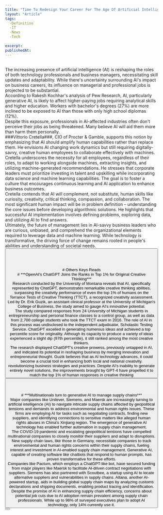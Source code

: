 ```yaml
---
title: "Time To Redesign Your Career For The Age Of Artificial Intelligence"
layout: "Article"
tags: 
  -Definition
  -IT
  -News
  -Tech
  
excerpt:
publishedAt:
---
```


<br/>
The increasing presence of artificial intelligence (AI) is reshaping the roles of both technology professionals and business managers, necessitating skill updates and adaptability. While there's uncertainty surrounding AI's impact on business careers, its influence on managerial and professional jobs is projected to be substantial.
<br/>
According to Rakesh Kochhar's analysis of Pew Research, AI, particularly generative AI, is likely to affect higher-paying jobs requiring analytical skills and higher education. Workers with bachelor's degrees (27%) are more inclined to be exposed to AI than those with only high school diplomas (12%).
<br/>
Despite this exposure, professionals in AI-affected industries often don't perceive their jobs as being threatened. Many believe AI will aid them more than harm them personally. 
<br/>
###Vittorio Cretella###, CIO of Procter & Gamble, supports this notion by emphasizing that AI should amplify human capabilities rather than replace them. He envisions AI changing work dynamics but still requiring digitally-savvy, creative human employees to collaborate effectively with machines.
<br/>
Cretella underscores the necessity for all employees, regardless of their roles, to adapt to working alongside machines, extracting insights, and utilizing machine-generated recommendations. He stresses that corporate leaders must prioritize investing in talent and upskilling while incorporating data science and machine learning capabilities. The goal is to foster a culture that encourages continuous learning and AI application to enhance business outcomes.
<br/>
Cretella contends that AI will complement, not substitute, human skills like curiosity, creativity, critical thinking, compassion, and collaboration. The most significant human impact will be in problem definition – understanding the core issues before developing algorithmic solutions. He highlights that successful AI implementation involves defining problems, exploring data, and utilizing AI to find answers.
<br/>
Ultimately, the future of management lies in AI-savvy business leaders who are curious, unbiased, and comprehend the organizational elements required to leverage data and machine learning. While technology is transformative, the driving force of change remains rooted in people's abilities and understanding of societal needs.
<br/>
<Button
  address="https://www.forbes.com/sites/joemckendrick/2023/08/13/time-to-redesign-your-career-for-the-age-of-artificial-intelligence/?sh=6143f7141a24"
  text="Source"
/>
<br/>
<br/>
<br/>
<br/>
# Others Keys Reads
<br/>
# ***OpenAI's ChatGPT Joins the Ranks in Top 1% for Original Creative Thinking***
<br/>
<Image src="/OpenAI-logo-symmetry.jpeg" alt="" width={600} height={500} />
<br />
Research conducted by the University of Montana reveals that AI, specifically represented by ChatGPT, demonstrates remarkable creative thinking abilities, surpassing the creativity performance of even the top 1% of humans on the Torrance Tests of Creative Thinking (TTCT), a recognized creativity assessment. Led by Dr. Erik Guzik, an assistant clinical professor at the University of Michigan's College of Business, the study aimed to gauge AI's innovative potential.
<br/>
The study compared responses from 24 University of Michigan students in entrepreneurship and personal finance classes to a control group, as well as data from 2,700 college students who took the TTCT exam in 2016. The role of AI in this process was undisclosed to the independent adjudicator, Scholastic Testing Service. ChatGPT excelled in generating numerous ideas and achieved a top percentile score for originality. Although its capacity to produce a variety of ideas experienced a slight dip (97th percentile), it still ranked among the most creative thinkers.
<br/>
The research displayed ChatGPT's creative prowess, previously untapped in AI, and indicated its potential in reshaping business by merging innovation and entrepreneurial thought. Guzik believes that as AI technology advances, it could become a crucial tool in enhancing both local and national creativity, revolutionizing business strategies and practices. Despite AI's inability to generate entirely novel solutions, the improvements brought by GPT-4 have propelled it to match the top 1% of human responses in creative thinking
<br/>
<Button
  address="https://www.techtimes.com/articles/295081/20230814/chatgpt-scores-top-1-percent-for-original-creative-thinking.htm"
  text="Source"
/>
<br/>
<br/>
<br/>
# ***Multinationals turn to generative AI to manage supply chains***
<br/>
Major companies like Unilever, Siemens, and Maersk are increasingly turning to artificial intelligence (AI) to navigate intricate supply chains affected by geopolitical tensions and demands to address environmental and human rights issues. These firms are employing AI for tasks such as negotiating contracts, finding new suppliers, and identifying connections to sensitive matters like alleged human rights abuses in China's Xinjiang region. The emergence of generative AI technology has enabled further automation in supply chain management.
<br/>
The COVID-19 pandemic and escalating geopolitical tensions have compelled multinational companies to closely monitor their suppliers and adapt to disruptions. New supply chain laws, like those in Germany, necessitate companies to track environmental and human rights concerns within their supply chains, fueling interest and investment in AI-enabled supply chain management. Generative AI, capable of creating software like chatbots that respond to human prompts, has proven transformative for these efforts.
<br/>
Companies like Pactum, which employs a ChatGPT-like bot, have secured funding from major players like Maersk to facilitate AI-driven contract negotiations with suppliers. Siemens has also partnered with Scoutbee, a startup using AI to locate alternative suppliers and vulnerabilities in supply chains. Altana, another AI-powered startup, aids in building global supply chain maps by analyzing customs declarations and shipping documents, enabling product tracing and identification.
<br/>
Despite the promise of AI in enhancing supply chain efficiency, concerns about potential job cuts due to AI adoption remain prevalent among supply chain professionals. While up to 96% of surveyed executives plan to adopt AI technology, only 14% currently use it.
<br/>
<Button
  address="https://www.ft.com/content/b7fafed2-9d00-49b0-a281-c1002b139865"
  text="Source"
/>
